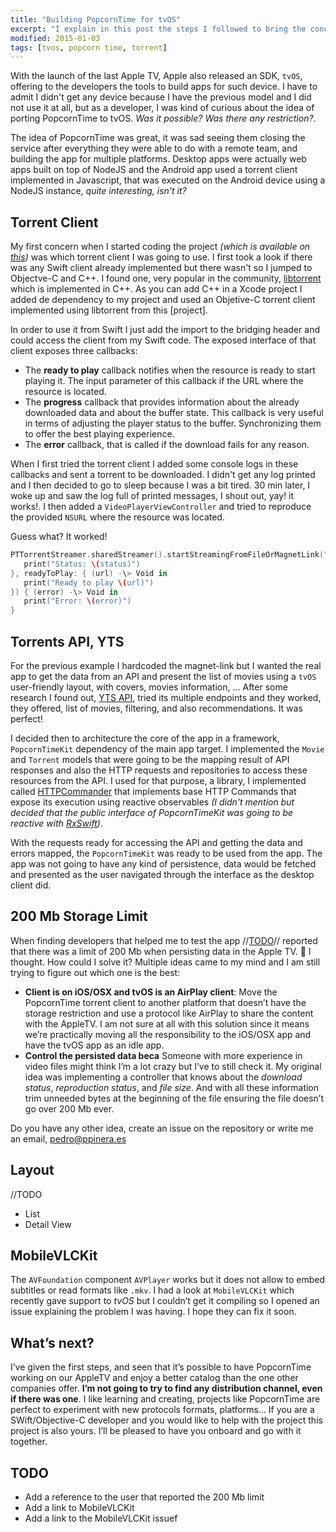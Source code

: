 ```yaml
---
title: "Building PopcornTime for tvOS"
excerpt: "I explain in this post the steps I followed to bring the concept of PopcornTime to tvOS and offering torrent video streaming in the last Apple TV device."
modified: 2015-01-03
tags: [tvos, popcorn time, torrent]
---
```


With the launch of the last Apple TV, Apple also released an SDK, `tvOS`, offering to the developers the tools to build apps for such device. I have to admit I didn't get any device because I have the previous model and I did not use it at all, but as a developer, I was kind of curious about the idea of porting PopcornTime to tvOS. *Was it possible? Was there any restriction?*.

The idea of PopcornTime was great, it was sad seeing them closing the service after everything they were able to do with a remote team, and building the app for multiple platforms. Desktop apps were actually web apps built on top of NodeJS and the Android app used a torrent client implemented in Javascript, that was executed on the Android device using a NodeJS instance, *quite interesting, isn't it?*

## Torrent Client

My first concern when I started coding the project *(which is available on [this][1])*  was which torrent client I was going to use. I first took a look if there was any Swift client already implemented but there wasn't so I jumped to Objectve-C and C++. I found one, very popular in the community, [libtorrent][2] which is implemented in C++. As you can add C++ in a Xcode project I added de dependency to my project and used an Objetive-C torrent client implemented using libtorrent from this [project].

In order to use it from Swift I just add the import to the bridging header and could access the client from my Swift code. The exposed interface of that client exposes three callbacks:

- The **ready to play** callback notifies when the resource is ready to start playing it. The input parameter of this callback if the URL where the resource is located.
- The **progress** callback that provides information about the already downloaded data and about the buffer state. This callback is very useful in terms of adjusting the player status to the buffer. Synchronizing them to offer the best playing experience.
- The **error** callback, that is called if the download fails for any reason.

When I first tried the torrent client I added some console logs in these callbacks and sent a torrent to be downloaded. I didn't get any log printed and I then decided to go to sleep because I was a bit tired. 30 min later, I woke up and saw the log full of printed messages, I shout out, yay! it works!. I then added a `VideoPlayerViewController` and tried to reproduce the provided `NSURL` where the resource was located.

Guess what? It worked!

```swift 
PTTorrentStreamer.sharedStreamer().startStreamingFromFileOrMagnetLink("magnet-link", progress: { (status) -\> Void in
   print("Status: \(status)")
}, readyToPlay: { (url) -\> Void in
   print("Ready to play \(url)")
}) { (error) -\> Void in
   print("Error: \(error)")
}
```

## Torrents API, YTS
For the previous example I hardcoded the magnet-link but I wanted the real app to get the data from an API and present the list of movies using a `tvOS` user-friendly layout, with covers, movies information, ... After some research I found out, [YTS API][3], tried its multiple endpoints and they worked, they offered, list of movies, filtering, and also recommendations. It was perfect!

I decided then to architecture the core of the app in a framework, `PopcornTimeKit` dependency of the main app target. I implemented the `Movie` and `Torrent` models that were going to be the mapping result of API responses and also the HTTP requests and repositories to access these resources from the API. I used for that purpose, a library, I implemented called [HTTPCommander][4] that implements base HTTP Commands that expose its execution using reactive observables *(I didn't mention but decided that the public interface of PopcornTimeKit was going to be reactive with [RxSwift][5])*.

With the requests ready for accessing the API and getting the data and errors mapped, the `PopcornTimeKit` was ready to be used from the app. The app was not going to have any kind of persistence, data would be fetched and presented as the user navigated through the interface as the desktop client did.

## 200 Mb Storage Limit
When finding developers that helped me to test the app //[TODO][6]// reported that there was a limit of 200 Mb when persisting data in the Apple TV. :shit: I thought. How could I solve it? Multiple ideas came to my mind and I am still trying to figure out which one is the best:

- **Client is on iOS/OSX and tvOS is an AirPlay client**: Move the PopcornTime torrent client to another platform that doesn’t have the storage restriction and use a protocol like AirPlay to share the content with the AppleTV. I am not sure at all with this solution since it means we’re practically moving all the responsibility to the iOS/OSX app and have the tvOS app as an idle app. 
- **Control the persisted data beca** Someone with more experience in video files might think I’m a lot crazy but I’ve to still check it. My original idea was implementing a controller that knows about the *download status*, *reproduction status*, and *file size*. And with all these information trim unneeded bytes at the beginning of the file  ensuring the file doesn’t go over 200 Mb ever.

Do you have any other idea, create an issue on the repository or write me an email, [pedro@ppinera.es][7]

## Layout
//TODO
- List
- Detail View

## MobileVLCKit
The `AVFoundation` component `AVPlayer` works but it does not allow to embed subtitles or read formats like `.mkv`. I had a look at `MobileVLCKit` which recently gave support to *tvOS* but I couldn’t get it compiling so I opened an issue explaining the problem I was having. I hope they can fix it soon.

## What’s next?
I’ve given the first steps, and seen that it’s possible to have PopcornTime working on our AppleTV and enjoy a better catalog than the one other companies offer. **I’m not going to try to find any distribution channel, even if there was one**. I like learning and creating, projects like PopcornTime are perfect to experiment with new protocols formats, platforms… If you are a SWift/Objective-C developer and you would like to help with the project this project is also yours. I’ll be pleased to have you onboard and go with it together.

## TODO
- Add a reference to the user that reported the 200 Mb limit
- Add a link to MobileVLCKit
- Add a link to the MobileVLCKit issuef

[1]:	https://github.com/pepibumur/popcorntimetv
[2]:	link
[3]:	link
[4]:	https://github.com/swiftreactive/httpcommander
[5]:	https://github.com/reactivex/rxswift
[6]:	TODO
[7]:	mailto://pedro@ppinera.es